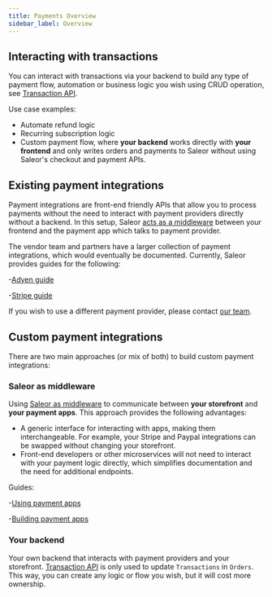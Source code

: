 ```yaml
---
title: Payments Overview
sidebar_label: Overview
---
```


## Interacting with transactions

You can interact with transactions via your backend to build any type of payment flow, automation or business logic you wish using CRUD operation, see [Transaction API](/developer/payments/transactions.mdx).

Use case examples:

- Automate refund logic
- Recurring subscription logic
- Custom payment flow, where **your backend** works directly with **your frontend** and only writes orders and payments to Saleor without using Saleor's checkout and payment APIs.

## Existing payment integrations

Payment integrations are front-end friendly APIs that allow you to process payments without the need to interact with payment providers directly without a backend. In this setup, Saleor [acts as a middleware](/developer/payments/payment-apps.mdx#processing-payments-with-the-payment-app) between your frontend and the payment app which talks to payment provider.

The vendor team and partners have a larger collection of payment integrations, which would eventually be documented. Currently, Saleor provides guides for the following:

-[Adyen guide](/developer/app-store/apps/adyen/overview.mdx)

-[Stripe guide](/developer/app-store/legacy-plugins/stripe.mdx)

If you wish to use a different payment provider, please contact [our team](mailto:hello@saleor.io).

## Custom payment integrations

There are two main approaches (or mix of both) to build custom payment integrations:

### Saleor as middleware

Using [Saleor as middleware](/developer/payments/payment-apps.mdx) to communicate between **your storefront** and **your payment apps**.
This approach provides the following advantages:

- A generic interface for interacting with apps, making them interchangeable. For example, your Stripe and Paypal integrations can be swapped without changing your storefront.
- Front-end developers or other microservices will not need to interact with your payment logic directly, which simplifies documentation and the need for additional endpoints.

Guides:

-[Using payment apps](/developer/payments/payment-apps.mdx)

-[Building payment apps](/developer/extending/apps/building-payment-app.mdx)

### Your backend

Your own backend that interacts with payment providers and your storefront. [Transaction API](/developer/payments/transactions.mdx) is only used to update `Transactions` in `Orders`. This way, you can create any logic or flow you wish, but it will cost more ownership.
